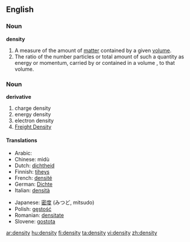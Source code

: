 ==English==

===Noun===
'''density'''

# A measure of the amount of [[matter]] contained by a given [[volume]].
#The ratio of the number particles or total amount of such a quantity as energy or momentum, carried by or contained in a volume , to that volume.
===Noun===
{{top}}
'''derivative'''
#charge density
#energy density
#electron density
#[[Freight Density]]
{{bottom}}
====Translations====
{{top}}
*Arabic: {{ARchar|[[كثافة]]}}
*Chinese: mìdù
*Dutch: [[dichtheid]]
*Finnish: [[tiheys]]
*French: [[densité]] {{f}}
*German: [[Dichte]]
*Italian: [[densità]] {{f}}
{{mid}}
*Japanese: [[密度]] (みつど, mitsudo)
*Polish: [[gęstość]] {{f}}
*Romanian: [[densitate]] {{f}}
*Slovene: [[gostota]] {{f}}
{{bottom}}

[[ar:density]]
[[hu:density]]
[[fi:density]]
[[ta:density]]
[[vi:density]]
[[zh:density]]